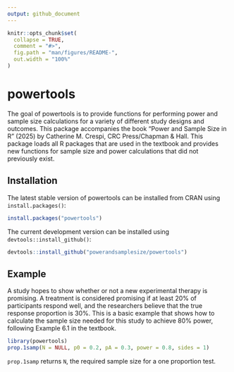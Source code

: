 ```yaml
---
output: github_document
---
```


<!-- README.md is generated from README.Rmd. Please edit that file -->

```r
knitr::opts_chunk$set(
  collapse = TRUE,
  comment = "#>",
  fig.path = "man/figures/README-",
  out.width = "100%"
)
```

# powertools

<!-- badges: start -->
<!-- badges: end -->

The goal of powertools is to provide functions for performing power and sample size calculations for a variety of different study designs and outcomes. This package accompanies the book "Power and Sample Size in R" (2025) by Catherine M. Crespi, CRC Press/Chapman & Hall. This package loads all R packages that are used in the textbook and provides new functions for sample size and power calculations that did not previously exist.

## Installation

The latest stable version of powertools can be installed from CRAN using `install.packages()`:

```r
install.packages("powertools")
```

The current development version can be installed using `devtools::install_github()`:

``` r
devtools::install_github("powerandsamplesize/powertools")
```

## Example

A study hopes to show whether or not a new experimental therapy is promising. A treatment is considered promising if at least 20% of participants respond well, and the researchers believe that the true response proportion is 30%. This is a basic example that shows how to calculate the sample size needed for this study to achieve 80% power, following Example 6.1 in the textbook.

```r
library(powertools)
prop.1samp(N = NULL, p0 = 0.2, pA = 0.3, power = 0.8, sides = 1)
```

`prop.1samp` returns `N`, the required sample size for a one proportion test. 
